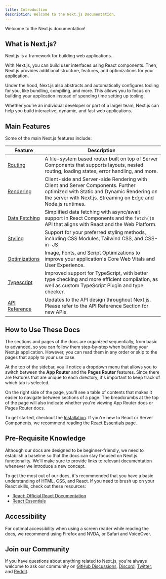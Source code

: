 ```yaml
---
title: Introduction
description: Welcome to the Next.js Documentation.
---
```


Welcome to the Next.js documentation!

## What is Next.js?

Next.js is a framework for building web applications.

With Next.js, you can build user interfaces using React components. Then, Next.js provides additional structure, features, and optimizations for your application.

Under the hood, Next.js also abstracts and automatically configures tooling for you, like bundling, compiling, and more. This allows you to focus on building your application instead of spending time setting up tooling.

Whether you're an individual developer or part of a larger team, Next.js can help you build interactive, dynamic, and fast web applications.

## Main Features

Some of the main Next.js features include:

| Feature                                                                  | Description                                                                                                                                                                                      |
| ------------------------------------------------------------------------ | ------------------------------------------------------------------------------------------------------------------------------------------------------------------------------------------------ |
| [Routing](/docs/app/building-your-application/routing)                   | A file-system based router built on top of Server Components that supports layouts, nested routing, loading states, error handling, and more.                                                    |
| [Rendering](/docs/app/building-your-application/rendering)               | Client-side and Server-side Rendering with Client and Server Components. Further optimized with Static and Dynamic Rendering on the server with Next.js. Streaming on Edge and Node.js runtimes. |
| [Data Fetching](/docs/app/building-your-application/data-fetching)       | Simplified data fetching with async/await support in React Components and the `fetch()`s API that aligns with React and the Web Platform.                                                        |
| [Styling](/docs/app/building-your-application/styling)                   | Support for your preferred styling methods, including CSS Modules, Tailwind CSS, and CSS-in-JS                                                                                                   |
| [Optimizations](/docs/app/building-your-application/optimizing)          | Image, Fonts, and Script Optimizations to improve your application's Core Web Vitals and User Experience.                                                                                        |
| [Typescript](/docs/app/building-your-application/configuring/typescript) | Improved support for TypeScript, with better type checking and more efficient compilation, as well as custom TypeScript Plugin and type checker.                                                 |
| [API Reference](/docs/app/api-reference)                                 | Updates to the API design throughout Next.js. Please refer to the API Reference Section for new APIs.                                                                                            |

## How to Use These Docs

The sections and pages of the docs are organized sequentially, from basic to advanced, so you can follow them step-by-step when building your Next.js application. However, you can read them in any order or skip to the pages that apply to your use case.

At the top of the sidebar, you'll notice a dropdown menu that allows you to switch between the **App Router** and the **Pages Router** features. Since there are features that are unique to each directory, it's important to keep track of which tab is selected.

On the right side of the page, you'll see a table of contents that makes it easier to navigate between sections of a page. The breadcrumbs at the top of the page will also indicate whether you're viewing App Router docs or Pages Router docs.

To get started, checkout the [Installation](/docs/getting-started/installation). If you're new to React or Server Components, we recommend reading the [React Essentials](/docs/getting-started/react-essentials) page.

## Pre-Requisite Knowledge

Although our docs are designed to be beginner-friendly, we need to establish a baseline so that the docs can stay focused on Next.js functionality. We'll make sure to provide links to relevant documentation whenever we introduce a new concept.

To get the most out of our docs, it's recommended that you have a basic understanding of HTML, CSS, and React. If you need to brush up on your React skills, check out these resources:

- [React: Official React Documentation](https://react.dev/learn)
- [React Essentials](/docs/getting-started/react-essentials)

## Accessibility

For optimal accessibility when using a screen reader while reading the docs, we recommend using Firefox and NVDA, or Safari and VoiceOver.

## Join our Community

If you have questions about anything related to Next.js, you're always welcome to ask our community on [GitHub Discussions](https://github.com/vercel/next.js/discussions), [Discord](https://discord.com/invite/bUG2bvbtHy), [Twitter](https://twitter.com/nextjs), and [Reddit](https://www.reddit.com/r/nextjs).
